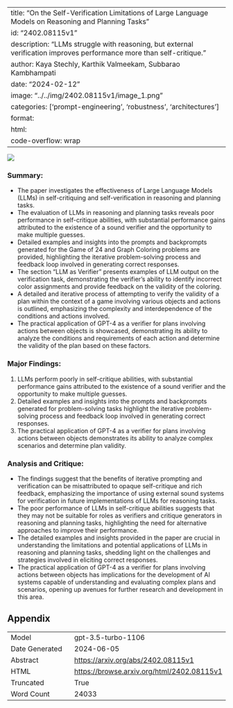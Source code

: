 
---
title: "On the Self-Verification Limitations of Large Language Models on Reasoning and Planning Tasks"
id: "2402.08115v1"
description: "LLMs struggle with reasoning, but external verification improves performance more than self-critique."
author: Kaya Stechly, Karthik Valmeekam, Subbarao Kambhampati
date: "2024-02-12"
image: "../../img/2402.08115v1/image_1.png"
categories: ['prompt-engineering', 'robustness', 'architectures']
format:
  html:
    code-overflow: wrap
---

![](../../img/2402.08115v1/image_1.png)

### Summary:
- The paper investigates the effectiveness of Large Language Models (LLMs) in self-critiquing and self-verification in reasoning and planning tasks.
- The evaluation of LLMs in reasoning and planning tasks reveals poor performance in self-critique abilities, with substantial performance gains attributed to the existence of a sound verifier and the opportunity to make multiple guesses.
- Detailed examples and insights into the prompts and backprompts generated for the Game of 24 and Graph Coloring problems are provided, highlighting the iterative problem-solving process and feedback loop involved in generating correct responses.
- The section "LLM as Verifier" presents examples of LLM output on the verification task, demonstrating the verifier's ability to identify incorrect color assignments and provide feedback on the validity of the coloring.
- A detailed and iterative process of attempting to verify the validity of a plan within the context of a game involving various objects and actions is outlined, emphasizing the complexity and interdependence of the conditions and actions involved.
- The practical application of GPT-4 as a verifier for plans involving actions between objects is showcased, demonstrating its ability to analyze the conditions and requirements of each action and determine the validity of the plan based on these factors.

### Major Findings:
1. LLMs perform poorly in self-critique abilities, with substantial performance gains attributed to the existence of a sound verifier and the opportunity to make multiple guesses.
2. Detailed examples and insights into the prompts and backprompts generated for problem-solving tasks highlight the iterative problem-solving process and feedback loop involved in generating correct responses.
3. The practical application of GPT-4 as a verifier for plans involving actions between objects demonstrates its ability to analyze complex scenarios and determine plan validity.

### Analysis and Critique:
- The findings suggest that the benefits of iterative prompting and verification can be misattributed to opaque self-critique and rich feedback, emphasizing the importance of using external sound systems for verification in future implementations of LLMs for reasoning tasks.
- The poor performance of LLMs in self-critique abilities suggests that they may not be suitable for roles as verifiers and critique generators in reasoning and planning tasks, highlighting the need for alternative approaches to improve their performance.
- The detailed examples and insights provided in the paper are crucial in understanding the limitations and potential applications of LLMs in reasoning and planning tasks, shedding light on the challenges and strategies involved in eliciting correct responses.
- The practical application of GPT-4 as a verifier for plans involving actions between objects has implications for the development of AI systems capable of understanding and evaluating complex plans and scenarios, opening up avenues for further research and development in this area.

## Appendix

|          |          |
|----------|----------|
| Model     | gpt-3.5-turbo-1106       |
| Date Generated     | 2024-06-05       |
| Abstract | [https://arxiv.org/abs/2402.08115v1](https://arxiv.org/abs/2402.08115v1)        |
| HTML     | [https://browse.arxiv.org/html/2402.08115v1](https://browse.arxiv.org/html/2402.08115v1)       |
| Truncated       | True       |
| Word Count       | 24033       |